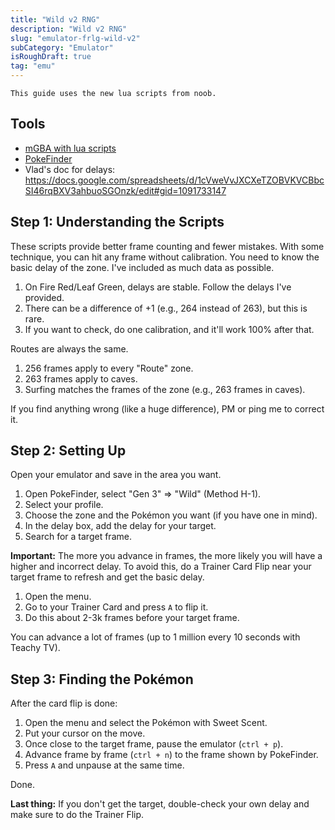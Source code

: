```yaml
---
title: "Wild v2 RNG"
description: "Wild v2 RNG"
slug: "emulator-frlg-wild-v2"
subCategory: "Emulator"
isRoughDraft: true
tag: "emu"
---
```


```
This guide uses the new lua scripts from noob.
```

## Tools

- [mGBA with lua scripts](/mgba-setup)
- [PokeFinder](https://github.com/Admiral-Fish/PokeFinder/releases)
- Vlad's doc for delays: https://docs.google.com/spreadsheets/d/1cVweVvJXCXeTZOBVKVCBbcSI46rqBXV3ahbuoSGOnzk/edit#gid=1091733147

## Step 1: Understanding the Scripts

These scripts provide better frame counting and fewer mistakes. With some technique, you can hit any frame without calibration. You need to know the basic delay of the zone. I've included as much data as possible.

1. On Fire Red/Leaf Green, delays are stable. Follow the delays I've provided.
2. There can be a difference of +1 (e.g., 264 instead of 263), but this is rare.
3. If you want to check, do one calibration, and it'll work 100% after that.

Routes are always the same.

1. 256 frames apply to every "Route" zone.
2. 263 frames apply to caves.
3. Surfing matches the frames of the zone (e.g., 263 frames in caves).

If you find anything wrong (like a huge difference), PM or ping me to correct it.

## Step 2: Setting Up

Open your emulator and save in the area you want.

1. Open PokeFinder, select "Gen 3" => "Wild" (Method H-1).
2. Select your profile.
3. Choose the zone and the Pokémon you want (if you have one in mind).
4. In the delay box, add the delay for your target.
5. Search for a target frame.

**Important:** The more you advance in frames, the more likely you will have a higher and incorrect delay. To avoid this, do a Trainer Card Flip near your target frame to refresh and get the basic delay.

1. Open the menu.
2. Go to your Trainer Card and press `A` to flip it.
3. Do this about 2-3k frames before your target frame.

You can advance a lot of frames (up to 1 million every 10 seconds with Teachy TV).

## Step 3: Finding the Pokémon

After the card flip is done:

1. Open the menu and select the Pokémon with Sweet Scent.
2. Put your cursor on the move.
3. Once close to the target frame, pause the emulator (`ctrl + p`).
4. Advance frame by frame (`ctrl + n`) to the frame shown by PokeFinder.
5. Press `A` and unpause at the same time.

Done.

**Last thing:** If you don't get the target, double-check your own delay and make sure to do the Trainer Flip.
